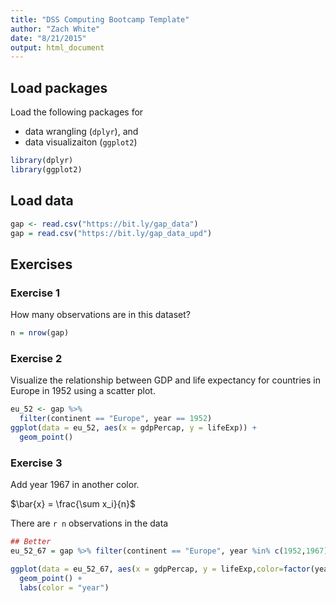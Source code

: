 ```yaml
---
title: "DSS Computing Bootcamp Template"
author: "Zach White"
date: "8/21/2015"
output: html_document
---
```


## Load packages

Load the following packages for 

- data wrangling (`dplyr`), and 
- data visualizaiton (`ggplot2`)

```r
library(dplyr)
library(ggplot2)
```

## Load data

```r
gap <- read.csv("https://bit.ly/gap_data")
gap = read.csv("https://bit.ly/gap_data_upd")
```

## Exercises

### Exercise 1

How many observations are in this dataset?

```r
n = nrow(gap)
```

### Exercise 2

Visualize the relationship between GDP and life expectancy for 
countries in Europe in 1952 using a scatter plot.

```r
eu_52 <- gap %>%
  filter(continent == "Europe", year == 1952)
ggplot(data = eu_52, aes(x = gdpPercap, y = lifeExp)) +
  geom_point()  
```

### Exercise 3

Add year 1967 in another color.

$\bar{x} = \frac{\sum x_i}{n}$

There are `r n` observations in the data

```r

## Better
eu_52_67 = gap %>% filter(continent == "Europe", year %in% c(1952,1967))

ggplot(data = eu_52_67, aes(x = gdpPercap, y = lifeExp,color=factor(year))) +
  geom_point() +
  labs(color = "year")
```

